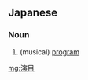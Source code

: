 ==Japanese==
{{ja-kanjitab|えん|もく|yomi=o}}

===Noun===
{{ja-noun|えんもく}}

# (musical) [[program]]

[[mg:演目]]